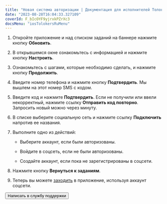 ```yaml
---
title: "Новая система авторизации | Документация для исполнителей Толоки"
date: "2023-08-28T16:04:33.327109"
coverId: F_bIcOYF9yjrxkPZrXc3
docsMenu: "iosTolokersRuMenu"
---
```



<RuNewAuthorizationContent/>

1. Откройте приложение и над списком заданий на баннере нажмите кнопку **Обновить**.

2. В открывшемся окне ознакомьтесь с информацией и нажмите кнопку **Настроить**.

3. Ознакомьтесь с шагами, которые необходимо сделать, и нажмите кнопку **Продолжить**.

4. Введите номер телефона и нажмите кнопку **Подтвердить**. Мы вышлем на этот номер SMS с кодом.

5. Введите код и нажмите **Подтвердить**. Если не получили или ввели некорректный, нажмите ссылку **Отправить код повторно**. Запросить новый можно через минуту.

6. В списке выберите социальную сеть и нажмите ссылку **Подключить** напротив ее названия.

7. Выполните одно из действий:

    - Выберите аккаунт, если были авторизованы.

    - Войдите в соцсеть, если не были авторизованы.

    - Создайте аккаунт, если пока не зарегистрированы в соцсети.

8. Нажмите кнопку **Вернуться к заданиям**.

9. Теперь вы можете [заходить](../auth#authorization) в приложение, используя аккаунт соцсети.

<Button view="defaultInverse" size="l" type="link" url="../troubleshooting/support?form-source=new-authorization">Написать в службу поддержки</Button>